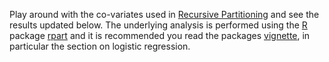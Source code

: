 Play around with the co-variates used in [Recursive Partitioning](https://en.wikipedia.org/wiki/Recursive_partitioning) and see the results updated below.  The underlying analysis is performed using the [R](https://www.r-project.org/) package [rpart](https://cran.r-project.org/web/packages/rpart/) and it is recommended you read the packages [vignette](https://cran.r-project.org/web/packages/rpart/vignettes/glmnet\_beta.html), in particular the section on logistic regression.

